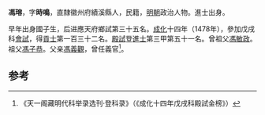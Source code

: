 '''馮瑢'''，字'''時鳴'''，直隸徽州府績溪縣人，民籍，[[明朝|明朝]]政治人物。進士出身。

早年出身國子生，后进應天府鄉試第三十五名。[[成化|成化]]十四年（1478年），參加戊戌科[[會試|會試]]，得[[貢士|貢士]]第一百三十二名。[[殿試|殿試]]登[[進士|進士]]第三甲第五十一名。曾祖父[[馮敏政|馮敏政]]。祖父[[馮子恭|馮子恭]]。父亲[[馮義觀|馮義觀]]，曾任義官<ref>《天一阁藏明代科举录选刊·登科录》（《成化十四年戊戌科殿試金榜》）</ref>。

==参考==
{{reflist}}
{{明朝人物小作品}}
{{成化十四年戊戌科殿試金榜}}